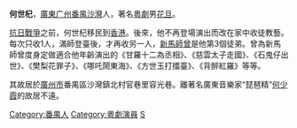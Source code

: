 '''何世杞'''，[[廣東|廣東]][[广州|广州]][[番禺区|番禺]][[沙灣鎮|沙灣]]人，著名[[粵劇|粵劇]]男[[花旦|花旦]]。

[[抗日戰爭|抗日戰爭]]之前，何世杞移民到[[香港|香港]]。後來，他不再登場演出而改在家中收徒教藝。每次只收1人，滿師登臺後，才再收另一人，[[新馬師曾|新馬師曾]]是他第3個徒弟。曾為新馬師曾度身定做適合他年齡演出的《甘羅十二為丞相》、《慈雲太子走國》、《石鬼仔出世》、《樊梨花罪子》、《哪吒鬧東海》、《方世玉打擂臺》、《背醉紅羅》等等。

其故居於[[廣州市|廣州市]]番禺區沙灣鎮北村官巷里容光巷。離著名廣東音樂家“琵琶精”[[何少霞|何少霞]]的故居不遠。

[[Category:番禺人|Category:番禺人]]
[[Category:粵劇演員|Category:粵劇演員]]
[[Category:何姓|S]]